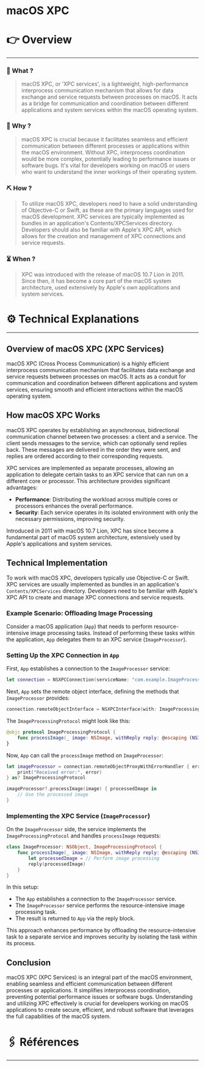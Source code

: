 # macOS XPC


# 👉 Overview

---

### 👀 What ?

> macOS XPC, or 'XPC services', is a lightweight, high-performance interprocess communication mechanism that allows for data exchange and service requests between processes on macOS. It acts as a bridge for communication and coordination between different applications and system services within the macOS operating system.
> 

### 🧐 Why ?

> macOS XPC is crucial because it facilitates seamless and efficient communication between different processes or applications within the macOS environment. Without XPC, interprocess coordination would be more complex, potentially leading to performance issues or software bugs. It's vital for developers working on macOS or users who want to understand the inner workings of their operating system.
> 

### ⛏️ How ?

> To utilize macOS XPC, developers need to have a solid understanding of Objective-C or Swift, as these are the primary languages used for macOS development. XPC services are typically implemented as bundles in an application's Contents/XPCServices directory. Developers should also be familiar with Apple's XPC API, which allows for the creation and management of XPC connections and service requests.
> 

### ⏳ When ?

> XPC was introduced with the release of macOS 10.7 Lion in 2011. Since then, it has become a core part of the macOS system architecture, used extensively by Apple's own applications and system services.
> 

# ⚙️ Technical Explanations

---

## Overview of macOS XPC (XPC Services)

macOS XPC (Cross Process Communication) is a highly efficient interprocess communication mechanism that facilitates data exchange and service requests between processes on macOS. It acts as a conduit for communication and coordination between different applications and system services, ensuring smooth and efficient interactions within the macOS operating system.

## How macOS XPC Works

macOS XPC operates by establishing an asynchronous, bidirectional communication channel between two processes: a client and a service. The client sends messages to the service, which can optionally send replies back. These messages are delivered in the order they were sent, and replies are ordered according to their corresponding requests.

XPC services are implemented as separate processes, allowing an application to delegate certain tasks to an XPC service that can run on a different core or processor. This architecture provides significant advantages:

- **Performance**: Distributing the workload across multiple cores or processors enhances the overall performance.
- **Security**: Each service operates in its isolated environment with only the necessary permissions, improving security.

Introduced in 2011 with macOS 10.7 Lion, XPC has since become a fundamental part of macOS system architecture, extensively used by Apple's applications and system services.

## Technical Implementation

To work with macOS XPC, developers typically use Objective-C or Swift. XPC services are usually implemented as bundles in an application's `Contents/XPCServices` directory. Developers need to be familiar with Apple's XPC API to create and manage XPC connections and service requests.

### Example Scenario: Offloading Image Processing

Consider a macOS application (`App`) that needs to perform resource-intensive image processing tasks. Instead of performing these tasks within the application, `App` delegates them to an XPC service (`ImageProcessor`).

### Setting Up the XPC Connection in `App`

First, `App` establishes a connection to the `ImageProcessor` service:

```swift
let connection = NSXPCConnection(serviceName: "com.example.ImageProcessor")

```

Next, `App` sets the remote object interface, defining the methods that `ImageProcessor` provides:

```swift
connection.remoteObjectInterface = NSXPCInterface(with: ImageProcessingProtocol.self)

```

The `ImageProcessingProtocol` might look like this:

```swift
@objc protocol ImageProcessingProtocol {
    func processImage(_ image: NSImage, withReply reply: @escaping (NSImage?) -> Void)
}

```

Now, `App` can call the `processImage` method on `ImageProcessor`:

```swift
let imageProcessor = connection.remoteObjectProxyWithErrorHandler { error in
    print("Received error:", error)
} as? ImageProcessingProtocol

imageProcessor?.processImage(image) { processedImage in
    // Use the processed image
}

```

### Implementing the XPC Service (`ImageProcessor`)

On the `ImageProcessor` side, the service implements the `ImageProcessingProtocol` and handles `processImage` requests:

```swift
class ImageProcessor: NSObject, ImageProcessingProtocol {
    func processImage(_ image: NSImage, withReply reply: @escaping (NSImage?) -> Void) {
        let processedImage = // Perform image processing
        reply(processedImage)
    }
}

```

In this setup:

- The `App` establishes a connection to the `ImageProcessor` service.
- The `ImageProcessor` service performs the resource-intensive image processing task.
- The result is returned to `App` via the reply block.

This approach enhances performance by offloading the resource-intensive task to a separate service and improves security by isolating the task within its process.

## Conclusion

macOS XPC (XPC Services) is an integral part of the macOS environment, enabling seamless and efficient communication between different processes or applications. It simplifies interprocess coordination, preventing potential performance issues or software bugs. Understanding and utilizing XPC effectively is crucial for developers working on macOS applications to create secure, efficient, and robust software that leverages the full capabilities of the macOS system.

# 🖇️ Références

---